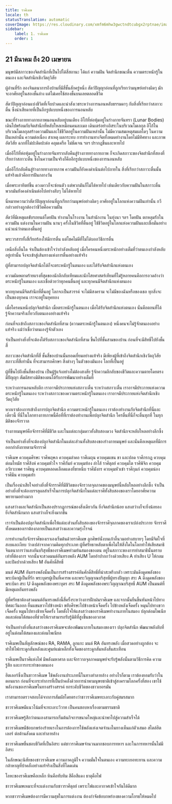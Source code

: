 ```yaml
---
title: ราศีเมษ
locale: th
statusTranslation: automatic
coverImage: https://res.cloudinary.com/xmfm6mhw3gwctndtcubgx2rptnae/image/upload/v1741354450/small_cover_tratado_esoterico_de_astrologia_hermetica_6210a35442.webp
sidebar:
    label: 1. ราศีเมษ
    order: 1
---
```

## 21 มีนาคม ถึง 20 เมษายน

มนุษย์มีสภาวะของจิตสำนึกที่เป็นไปได้สี่สถานะ ได้แก่ ความฝัน จิตสำนึกขณะตื่น ความตระหนักรู้ในตนเอง และจิตสำนึกเชิงวัตถุวิสัย

ผู้อ่านที่รัก ลองจินตนาการถึงบ้านที่มีสี่ชั้นสักครู่หนึ่ง สัตว์ปัญญาอ่อนที่ถูกเรียกว่ามนุษย์อย่างผิดๆ มักจะอาศัยอยู่ในสองชั้นล่าง แต่ไม่เคยใช้สองชั้นบนเลยตลอดชีวิต

สัตว์ปัญญาอ่อนแบ่งชีวิตที่เจ็บปวดและน่าสังเวชระหว่างการนอนหลับธรรมดาๆ กับสิ่งที่เรียกว่าสภาวะตื่น ซึ่งน่าเสียดายที่เป็นอีกรูปแบบหนึ่งของการนอนหลับ

ขณะที่ร่างกายทางกายภาพนอนหลับอยู่บนเตียง อีโก้ที่ห่อหุ้มอยู่ในร่างกายจันทรา (Lunar Bodies) เดินไปพร้อมกับจิตสำนึกที่หลับใหลเหมือนคนละเมอ เดินเตร่อย่างอิสระในบริเวณโมเลกุล อีโก้ในบริเวณโมเลกุลสร้างความฝันและใช้ชีวิตอยู่ในความฝันเหล่านั้น ไม่มีความสมเหตุสมผลใดๆ ในความฝันเหล่านั้น ความต่อเนื่อง สาเหตุ ผลกระทบ การทำงานทางจิตทั้งหมดทำงานโดยไม่มีทิศทาง และภาพอัตวิสัย ฉากที่ไม่ปะติดปะต่อ คลุมเครือ ไม่ชัดเจน ฯลฯ ปรากฏขึ้นและหายไป

เมื่ออีโก้ที่ห่อหุ้มอยู่ในร่างกายจันทรากลับคืนสู่ร่างกายทางกายภาพ ก็จะเกิดสภาวะของจิตสำนึกที่สองที่เรียกว่าสภาวะตื่น ซึ่งในความเป็นจริงก็คืออีกรูปแบบหนึ่งของการนอนหลับ

เมื่ออีโก้กลับคืนสู่ร่างกายทางกายภาพ ความฝันก็ยังคงดำเนินต่อไปภายใน สิ่งที่เรียกว่าสภาวะตื่นนั้นแท้จริงแล้วคือการฝันกลางวัน

เมื่อพระอาทิตย์ขึ้น ดวงดาวก็จะซ่อนตัว แต่พวกมันก็ไม่ได้หายไป เช่นเดียวกับความฝันในสภาวะตื่น พวกมันยังคงดำเนินต่อไปอย่างลับๆ ไม่ได้หายไป

นี่หมายความว่าสัตว์ปัญญาอ่อนที่ถูกเรียกว่ามนุษย์อย่างผิดๆ อาศัยอยู่ในโลกแห่งความฝันเท่านั้น กวีกล่าวอย่างถูกต้องว่าชีวิตคือความฝัน

สัตว์ที่มีเหตุผลขับรถยนต์โดยฝัน ทำงานในโรงงาน ในสำนักงาน ในทุ่งนา ฯลฯ โดยฝัน ตกหลุมรักในความฝัน แต่งงานในความฝัน นานๆ ครั้งในชีวิตที่ตื่นอยู่ ใช้ชีวิตอยู่ในโลกแห่งความฝันและเชื่อมั่นอย่างแน่วแน่ว่าตนเองตื่นอยู่

พระวรสารทั้งสี่เรียกร้องให้มีการตื่น แต่โชคไม่ดีที่ไม่ได้บอกวิธีการตื่น

เหนือสิ่งอื่นใด จำเป็นต้องเข้าใจว่ากำลังหลับอยู่ เมื่อใครคนหนึ่งตระหนักอย่างเต็มที่ว่าตนเองกำลังหลับอยู่เท่านั้น จึงจะเข้าสู่เส้นทางแห่งการตื่นอย่างแท้จริง

ผู้ที่สามารถปลุกจิตสำนึกได้ก็จะตระหนักรู้ในตนเอง และได้รับจิตสำนึกแห่งตนเอง

ความผิดพลาดร้ายแรงที่สุดของนักลึกลับเทียมและนักไสยศาสตร์เทียมที่ไม่รู้หลายคนคือการอวดอ้างว่าตระหนักรู้ในตนเอง และเชื่อด้วยว่าทุกคนตื่นอยู่ และทุกคนมีจิตสำนึกแห่งตนเอง

หากทุกคนมีจิตสำนึกที่ตื่นอยู่ โลกจะเป็นสวรรค์ จะไม่มีสงคราม จะไม่มีของฉันหรือของเธอ ทุกสิ่งจะเป็นของทุกคน เราจะอยู่ในยุคทอง

เมื่อใครคนหนึ่งปลุกจิตสำนึก เมื่อตระหนักรู้ในตนเอง เมื่อได้รับจิตสำนึกแห่งตนเอง นั่นคือตอนที่ได้รู้จักความจริงเกี่ยวกับตนเองอย่างแท้จริง

ก่อนที่จะเข้าถึงสภาวะของจิตสำนึกที่สาม (ความตระหนักรู้ในตนเอง) หนึ่งคนจะไม่รู้จักตนเองอย่างแท้จริง แม้ว่าเชื่อว่าตนเองรู้จักตัวเอง

จำเป็นอย่างยิ่งที่จะต้องได้รับสภาวะของจิตสำนึกที่สาม ขึ้นไปที่ชั้นสามของบ้าน ก่อนที่จะมีสิทธิ์ไปยังชั้นสี่

สภาวะของจิตสำนึกที่สี่ ชั้นสี่ของบ้านนั้นยอดเยี่ยมอย่างแท้จริง มีเพียงผู้ที่เข้าถึงจิตสำนึกเชิงวัตถุวิสัย สภาวะที่สี่เท่านั้น ที่จะสามารถศึกษา สิ่งต่างๆ ในตัวของมันเอง โลกที่เป็นอยู่

ผู้ที่ขึ้นไปถึงชั้นสี่ของบ้าน เป็นผู้รู้แจ้งอย่างไม่ต้องสงสัย รู้จักความลึกลับของชีวิตและความตายโดยตรง มีปัญญา สัมผัสทางมิติของตนได้รับการพัฒนาอย่างเต็มที่

ระหว่างการนอนหลับลึก เราอาจมีประกายแห่งสภาวะตื่น ระหว่างสภาวะตื่น เราอาจมีประกายแห่งความตระหนักรู้ในตนเอง ระหว่างสภาวะของความตระหนักรู้ในตนเอง เราอาจมีประกายแห่งจิตสำนึกเชิงวัตถุวิสัย

หากเราต้องการเข้าถึงการปลุกจิตสำนึก ความตระหนักรู้ในตนเอง เราต้องทำงานกับจิตสำนึกที่นี่และเดี๋ยวนี้ ที่นี่ในโลกทางกายภาพนี้คือที่ที่เราต้องทำงานเพื่อปลุกจิตสำนึก ใครตื่นที่นี่ก็จะตื่นทุกที่ ในทุกมิติของจักรวาล

ร่างกายมนุษย์คือจักรราศีที่มีชีวิต และในแต่ละกลุ่มดาวทั้งสิบสองดวง จิตสำนึกจะหลับใหลอย่างลึกซึ้ง

จำเป็นอย่างยิ่งที่จะต้องปลุกจิตสำนึกในแต่ละส่วนทั้งสิบสองของร่างกายมนุษย์ และนั่นคือเหตุผลที่มีการออกกำลังกายตามจักรราศี

ราศีเมษ ควบคุมศีรษะ ราศีพฤษภ ควบคุมลำคอ ราศีเมถุน ควบคุมแขน ขา และปอด ราศีกรกฎ ควบคุมต่อมไทมัส ราศีสิงห์ ควบคุมหัวใจ ราศีกันย์ ควบคุมท้อง ลำไส้ ราศีตุลย์ ควบคุมไต ราศีพิจิก ควบคุมอวัยวะเพศ ราศีธนู ควบคุมหลอดเลือดแดงที่ขาหนีบ ราศีมังกร ควบคุมหัวเข่า ราศีกุมภ์ ควบคุมน่อง ราศีมีน ควบคุมเท้า

เป็นเรื่องน่าเสียใจอย่างยิ่งที่จักรราศีที่มีชีวิตของจักรวาลจุลภาคของมนุษย์นี้หลับใหลอย่างลึกซึ้ง จำเป็นอย่างยิ่งที่จะต้องบรรลุผลสำเร็จในการปลุกจิตสำนึกในแต่ละราศีทั้งสิบสองของเราโดยอาศัยความพยายามอย่างมาก

แสงสว่างและจิตสำนึกเป็นสองปรากฏการณ์ของสิ่งเดียวกัน ยิ่งจิตสำนึกน้อย แสงสว่างก็จะยิ่งน้อยลง ยิ่งจิตสำนึกมาก แสงสว่างก็จะยิ่งมากขึ้น

เราจำเป็นต้องปลุกจิตสำนึกเพื่อให้แต่ละส่วนทั้งสิบสองของจักรราศีจุลภาคของเราเปล่งประกาย จักรราศีทั้งหมดของเราต้องกลายเป็นแสงสว่างและความรุ่งโรจน์

การทำงานกับจักรราศีของเราเองเริ่มต้นด้วยราศีเมษ ลูกศิษย์นั่งบนเก้าอี้นวมอย่างสบายๆ โดยมีจิตใจที่สงบและเงียบ ว่างเปล่าจากความคิดทุกประเภท ผู้ที่ศรัทธาหลับตาเพื่อไม่ให้สิ่งใดในโลกทำให้เสียสมาธิ จินตนาการว่าแสงอันบริสุทธิ์ของราศีเมษท่วมท้นสมองของตน อยู่ในสภาวะของการทำสมาธินั้นตราบเท่าที่ต้องการ จากนั้นจะสวดมนต์อันทรงพลัง AUM โดยอ้าปากกว้างด้วยเสียง A ทำเสียง U ให้กลม และปิดปากด้วยเสียง M อันศักดิ์สิทธิ์

มนต์ AUM อันทรงพลังนั้นเป็นการสร้างสรรค์อันศักดิ์สิทธิ์ที่น่าสะพรึงกลัว เพราะมันดึงดูดพลังของพระบิดาผู้เป็นที่รัก พระบุตรผู้เป็นที่เคารพ และพระวิญญาณบริสุทธิ์ผู้ทรงปัญญา สระ A ดึงดูดพลังของพระบิดา สระ U ดึงดูดพลังของพระบุตร สระ M ดึงดูดพลังของพระวิญญาณบริสุทธิ์ AUM เป็นมนต์ที่มีเหตุผลอันทรงพลัง

ผู้ที่ศรัทธาต้องสวดมนต์อันทรงพลังนี้สี่ครั้งระหว่างการฝึกฝนราศีเมษ และจากนั้นยืนขึ้นหันหน้าไปทางทิศตะวันออก ยื่นแขนขวาไปข้างหน้า ขยับศีรษะไปข้างหน้าเจ็ดครั้ง ไปข้างหลังเจ็ดครั้ง หมุนไปทางขวาเจ็ดครั้ง หมุนไปทางซ้ายเจ็ดครั้ง โดยตั้งใจให้แสงสว่างของราศีเมษทำงานภายในสมอง ปลุกต่อมไพเนียลและต่อมใต้สมองที่ช่วยให้เราสามารถรับรู้มิติที่สูงขึ้นของอวกาศ

จำเป็นอย่างยิ่งที่แสงสว่างของราศีเมษจะต้องพัฒนาภายในสมองของเรา ปลุกจิตสำนึก พัฒนาพลังลับที่อยู่ในต่อมใต้สมองและต่อมไพเนียล

ราศีเมษเป็นสัญลักษณ์ของ RA, RAMA, ลูกแกะ มนต์ RA อันทรงพลัง เมื่อสวดอย่างถูกต้อง จะทำให้ไฟกระดูกสันหลังและศูนย์แม่เหล็กทั้งเจ็ดของกระดูกสันหลังสั่นสะเทือน

ราศีเมษเป็นราศีแห่งไฟ มีพลังมหาศาล และจักรวาลจุลภาคมนุษย์จะรับรู้พลังนั้นตามวิธีการคิด ความรู้สึก และการกระทำของตนเอง

ฮิตเลอร์ซึ่งเป็นชาวราศีเมษ ใช้พลังงานประเภทนี้ในทางทำลายล้าง อย่างไรก็ตาม เราต้องยอมรับว่าในตอนแรก ก่อนที่จะกระทำการที่เป็นบ้าคลั่งด้วยการนำพามนุษยชาติเข้าสู่สงครามโลกครั้งที่สอง เขาใช้พลังงานของราศีเมษในทางสร้างสรรค์ ยกระดับชีวิตของชาวเยอรมัน

เราสามารถตรวจสอบได้จากการสัมผัสโดยตรงว่าชาวราศีเมษทะเลาะกับคู่สมรสมาก

ชาวราศีเมษมีแนวโน้มที่จะทะเลาะวิวาท เป็นคนชอบหาเรื่องตามธรรมชาติ

ชาวราศีเมษรู้สึกว่าตนเองสามารถเริ่มต้นกิจการขนาดใหญ่และนำพาไปสู่ความสำเร็จได้

ชาวราศีเมษมีข้อบกพร่องร้ายแรงในการต้องการใช้พลังแห่งเจตจำนงในทางเห็นแก่ตัวเสมอ สไตล์ฮิตเลอร์ ต่อต้านสังคม และทำลายล้าง

ชาวราศีเมษชื่นชอบชีวิตที่เป็นอิสระ แต่ชาวราศีเมษจำนวนมากชอบการทหาร และในการทหารนั้นไม่มีอิสระ

ในลักษณะนิสัยของชาวราศีเมษ ความภาคภูมิใจ ความมั่นใจในตนเอง ความทะเยอทะยาน และความกล้าหาญที่บ้าคลั่งอย่างแท้จริงเป็นสิ่งที่โดดเด่น

โลหะของราศีเมษคือเหล็ก หินคือทับทิม สีคือสีแดง ธาตุคือไฟ

ชาวราศีเมษเหมาะที่จะแต่งงานกับชาวราศีตุลย์ เพราะไฟและอากาศเข้าใจกันได้ดีมาก

หากชาวราศีเมษต้องการมีความสุขในการแต่งงาน ต้องกำจัดข้อบกพร่องของความโกรธให้หมดไป

